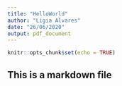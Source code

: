 ```yaml
---
title: "HelloWorld"
author: "Ligia Alvares"
date: "26/06/2020"
output: pdf_document
---
```


```r
knitr::opts_chunk$set(echo = TRUE)
```

## This is a markdown file
